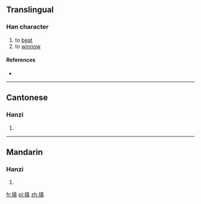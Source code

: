 ==Translingual==

===Han character===
{{Han char|rn=64|rad=手|as=10|sn=13|four=5408<sub>1</sub>|canj=手十月金 (QJBC)|ids=⿰[[扌]][[真]]}}

# to [[beat]]
# to [[winnow]]

====References====
* {{Han ref|kx=0448.230|dkj=12526|hdz=31929.060|uh=6437|ud=25655|bh=DDA7|bd=56743}}

----

==Cantonese==

===Hanzi===
{{yue-hanzi|jyut=[[tin4]]|y=tin4}}

# {{defn|lang=yue|sort=手10}}

----

==Mandarin==

===Hanzi===
{{cmn-hanzi|pin=[[shēn]] ([[shen1]]), [[tián]] ([[tian2]])|wg=shen<sup>1</sup>, t'ien<sup>2</sup>}}

# {{defn|lang=cmn|sort=手10}}

[[fr:搷]]
[[pl:搷]]
[[zh:搷]]